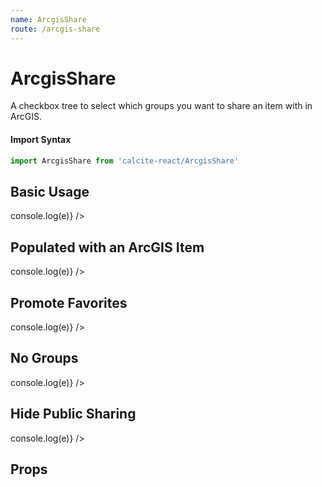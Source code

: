 ```yaml
---
name: ArcgisShare
route: /arcgis-share
---
```





# ArcgisShare

A checkbox tree to select which groups you want to share an item with in ArcGIS.

#### Import Syntax

```js
import ArcgisShare from 'calcite-react/ArcgisShare'
```

## Basic Usage

<Playground>
  <ArcgisShare user={user} portal={portal} onChange={e => console.log(e)} />
</Playground>

## Populated with an ArcGIS Item

<Playground>
  <ArcgisShare
    user={user}
    portal={portal}
    sharing={item.sharing}
    onChange={e => console.log(e)}
  />
</Playground>

## Promote Favorites

<Playground>
  <ArcgisShare
    user={user}
    portal={portal}
    promoteFavorites
    onChange={e => console.log(e)}
  />
</Playground>

## No Groups

<Playground>
  <ArcgisShare
    user={itemNoGroups}
    portal={portal}
    promoteFavorites
    onChange={e => console.log(e)}
  />
</Playground>

## Hide Public Sharing

<Playground>
  <ArcgisShare
    user={user}
    portal={portal}
    hidePublicSharing
    onChange={e => console.log(e)}
  />
</Playground>

## Props

<PropsTable of={ArcgisShare} />
